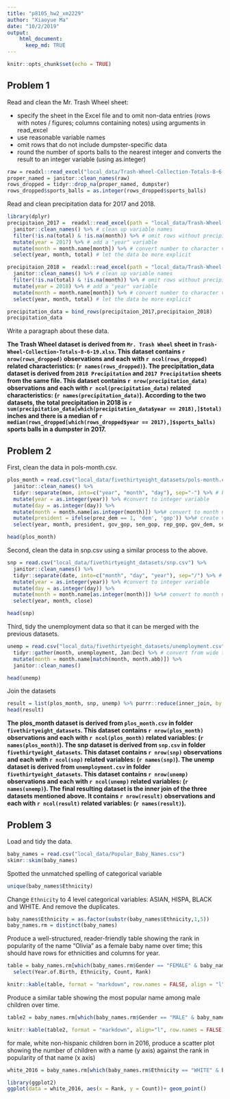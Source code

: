 ```yaml
---
title: "p8105_hw2_xm2229"
author: "Xiaoyue Ma"
date: "10/2/2019"
output:
    html_document:
      keep_md: TRUE
---
```


```r
knitr::opts_chunk$set(echo = TRUE)
```

## Problem 1

Read and clean the Mr. Trash Wheel sheet:

- specify the sheet in the Excel file and to omit non-data entries (rows with notes / figures; columns containing notes) using arguments in read_excel
- use reasonable variable names
- omit rows that do not include dumpster-specific data
- round the number of sports balls to the nearest integer and converts the result to an integer variable (using as.integer)

```r
raw = readxl::read_excel("local_data/Trash-Wheel-Collection-Totals-8-6-19.xlsx")
proper_named = janitor::clean_names(raw)
rows_dropped = tidyr::drop_na(proper_named, dumpster)
rows_dropped$sports_balls = as.integer(rows_dropped$sports_balls)
```

Read and clean precipitation data for 2017 and 2018.
```r
library(dplyr)
precipitaion_2017 =  readxl::read_excel(path = "local_data/Trash-Wheel-Collection-Totals-8-6-19.xlsx", sheet = "2017 Precipitation", skip = 1) %>% # use "skip" to overlook note "Precipitation (in)" in row 1
  janitor::clean_names() %>% # clean up variable names
  filter(!is.na(total) & !is.na(month)) %>% # omit rows without precipitation data
  mutate(year = 2017) %>% # add a "year" variable
  mutate(month = month.name[month]) %>% # convert number to character value of month
  select(year, month, total) # let the data be more explicit
```

```r
precipitaion_2018 =  readxl::read_excel(path = "local_data/Trash-Wheel-Collection-Totals-8-6-19.xlsx", sheet = "2018 Precipitation", skip = 1) %>% # use "skip" to overlook note "Precipitation (in)" in row 1
  janitor::clean_names() %>% # clean up variable names
  filter(!is.na(total) & !is.na(month)) %>% # omit rows without precipitation data
  mutate(year = 2018) %>% # add a "year" variable
  mutate(month = month.name[month]) %>% # convert number to character value of month
  select(year, month, total) # let the data be more explicit

precipitation_data = bind_rows(precipitaion_2017,precipitaion_2018)
precipitation_data
```




Write a paragraph about these data.

__The Trash Wheel dataset is derived from `Mr. Trash Wheel` sheet in `Trash-Wheel-Collection-Totals-8-6-19.xlsx`. This dataset contains `r nrow(rows_dropped)` observations and each with `r ncol(rows_dropped)` related characteristics: (`r names(rows_dropped)`). The precipitation_data dataset is derived from `2018 Precipitation` and `2017 Precipitation` sheets from the same file. This dataset contains `r nrow(precipitation_data)` observations and each with `r ncol(precipitation_data)` related characteristics: (`r names(precipitation_data)`). According to the two datasets, the total precipitation in 2018 is `r sum(precipitation_data[which(precipitation_data$year == 2018),]$total)` inches and there is a median of `r median(rows_dropped[which(rows_dropped$year == 2017),]$sports_balls)` sports balls in a dumpster in 2017.__

## Problem 2


First, clean the data in pols-month.csv.

```r
plos_month = read.csv("local_data/fivethirtyeight_datasets/pols-month.csv") %>%
  janitor::clean_names() %>%
  tidyr::separate(mon, into=c("year", "month", "day"), sep="-") %>% # break up variable mon as year, month day
  mutate(year = as.integer(year)) %>% #convert to integer variable
  mutate(day = as.integer(day)) %>%
  mutate(month = month.name[as.integer(month)]) %>%# convert to month name
  mutate(president = ifelse(prez_dem == 1, 'dem', 'gop')) %>%# create variable president
  select(year, month, president, gov_gop, sen_gop, rep_gop, gov_dem, sen_dem, rep_dem)

head(plos_month)
```


Second, clean the data in snp.csv using a similar process to the above.

```r
snp = read.csv("local_data/fivethirtyeight_datasets/snp.csv") %>%
  janitor::clean_names() %>%
  tidyr::separate(date, into=c("month", "day", "year"), sep="/") %>% # break up variable mon as year, month day
  mutate(year = as.integer(year)) %>% #convert to integer variable
  mutate(day = as.integer(day)) %>%
  mutate(month = month.name[as.integer(month)]) %>%# convert to month name
  select(year, month, close)

head(snp)
```

Third, tidy the unemployment data so that it can be merged with the previous datasets.

```r
unemp = read.csv("local_data/fivethirtyeight_datasets/unemployment.csv") %>%
  tidyr::gather(month, unemployment, Jan:Dec) %>% # convert from wide to long
  mutate(month = month.name[match(month, month.abb)]) %>%
  janitor::clean_names()

head(unemp)
```

Join the datasets

```r
result = list(plos_month, snp, unemp) %>% purrr::reduce(inner_join, by = c("year","month"))
head(result)
```

__The plos_month dataset is derived from `plos_month.csv` in folder `fivethirtyeight_datasets`. This dataset contains `r nrow(plos_month)` observations and each with `r ncol(plos_month)` related variables: (`r names(plos_month)`). The snp dataset is derived from `snp.csv` in folder `fivethirtyeight_datasets`. This dataset contains `r nrow(snp)` observations and each with `r ncol(snp)` related variables: (`r names(snp)`). The unemp dataset is derived from `unemployment.csv` in folder `fivethirtyeight_datasets`. This dataset contains `r nrow(unemp)` observations and each with `r ncol(unemp)` related variables: (`r names(unemp)`). The final resulting dataset is the inner join of the three datasets mentioned above. It contains `r nrow(result)` observations and each with `r ncol(result)` related variables: (`r names(result)`).__


## Problem 3

Load and tidy the data. 

```r
baby_names = read.csv("local_data/Popular_Baby_Names.csv")
skimr::skim(baby_names)
```

Spotted the unmatched spelling of categorical variable

```r
unique(baby_names$Ethnicity)
```

Change `Ethnicity` to 4 level categorical variables: ASIAN, HISPA, BLACK and WHITE. And remove the duplicates.

```r
baby_names$Ethnicity = as.factor(substr(baby_names$Ethnicity,1,5))
baby_names.rm = distinct(baby_names)
```

Produce a well-structured, reader-friendly table showing the rank in popularity of the name “Olivia” as a female baby name over time; this should have rows for ethnicities and columns for year.

```r
table = baby_names.rm[which(baby_names.rm$Gender == "FEMALE" & baby_names.rm$Child.s.First.Name == "Olivia"),] %>% 
  select(Year.of.Birth, Ethnicity, Count, Rank)

knitr::kable(table, format = "markdown", row.names = FALSE, align = "l")
```

Produce a similar table showing the most popular name among male children over time.

```r
table2 = baby_names.rm[which(baby_names.rm$Gender == "MALE" & baby_names.rm$Rank == 1),] %>% select(Year.of.Birth, Ethnicity, Child.s.First.Name, Count, Rank)

knitr::kable(table2, format = "markdown", align="l", row.names = FALSE)
```

for male, white non-hispanic children born in 2016, produce a scatter plot showing the number of children with a name (y axis) against the rank in popularity of that name (x axis)

```r
white_2016 = baby_names.rm[which(baby_names.rm$Ethnicity == "WHITE" & baby_names.rm$Year.of.Birth == 2016),]

library(ggplot2)
ggplot(data = white_2016, aes(x = Rank, y = Count))+ geom_point()
```

